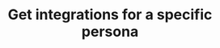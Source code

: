 ---
title: 'Get integrations for a specific persona'
openapi: 'GET /api/v1/{persona}/integrations'
---